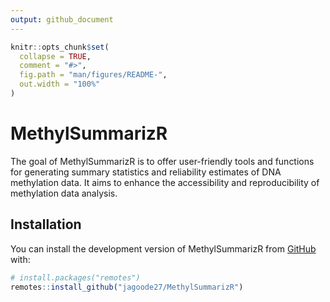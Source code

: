 ```yaml
---
output: github_document
---
```


<!-- README.md is generated from README.Rmd. Please edit that file -->

```r
knitr::opts_chunk$set(
  collapse = TRUE,
  comment = "#>",
  fig.path = "man/figures/README-",
  out.width = "100%"
)
```

# MethylSummarizR

<!-- badges: start -->
<!-- badges: end -->

The goal of MethylSummarizR is to offer user-friendly tools and functions for generating summary statistics and reliability estimates of DNA methylation data. It aims to enhance the accessibility and reproducibility of methylation data analysis.

## Installation

You can install the development version of MethylSummarizR from [GitHub](https://github.com/) with:

``` r
# install.packages("remotes")
remotes::install_github("jagoode27/MethylSummarizR")
```

